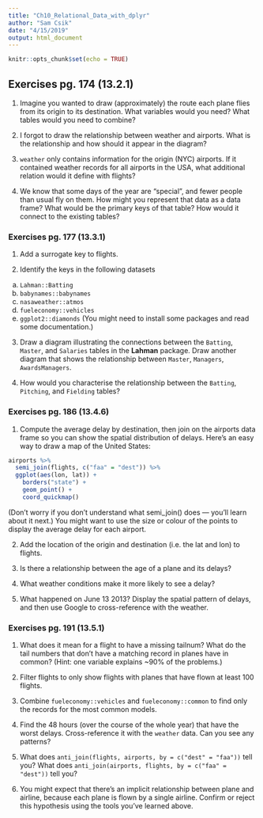 ```yaml
---
title: "Ch10_Relational_Data_with_dplyr"
author: "Sam Csik"
date: "4/15/2019"
output: html_document
---
```


```r
knitr::opts_chunk$set(echo = TRUE)
```

## Exercises pg. 174 (13.2.1)

1. Imagine you wanted to draw (approximately) the route each plane flies from its origin to its destination. What variables would you need? What tables would you need to combine?

2. I forgot to draw the relationship between weather and airports. What is the relationship and how should it appear in the diagram?

3. `weather` only contains information for the origin (NYC) airports. If it contained weather records for all airports in the USA, what additional relation would it define with flights?

4. We know that some days of the year are “special”, and fewer people than usual fly on them. How might you represent that data as a data frame? What would be the primary keys of that table? How would it connect to the existing tables?

### Exercises pg. 177 (13.3.1)

1. Add a surrogate key to flights.

2. Identify the keys in the following datasets

  a. `Lahman::Batting`
  b. `babynames::babynames`
  c. `nasaweather::atmos`
  d. `fueleconomy::vehicles`
  e. `ggplot2::diamonds`
(You might need to install some packages and read some documentation.)

3. Draw a diagram illustrating the connections between the `Batting`, `Master`, and `Salaries` tables in the **Lahman** package. Draw another diagram that shows the relationship between `Master`, `Managers`, `AwardsManagers`.

4. How would you characterise the relationship between the `Batting`, `Pitching`, and `Fielding` tables?

### Exercises pg. 186 (13.4.6)

1. Compute the average delay by destination, then join on the airports data frame so you can show the spatial distribution of delays. Here’s an easy way to draw a map of the United States:
```r
airports %>%
  semi_join(flights, c("faa" = "dest")) %>%
  ggplot(aes(lon, lat)) +
    borders("state") +
    geom_point() +
    coord_quickmap()
```
(Don’t worry if you don’t understand what semi_join() does — you’ll learn about it next.)
You might want to use the size or colour of the points to display the average delay for each airport.

2. Add the location of the origin and destination (i.e. the lat and lon) to flights.

3. Is there a relationship between the age of a plane and its delays?

4. What weather conditions make it more likely to see a delay?

5. What happened on June 13 2013? Display the spatial pattern of delays, and then use Google to cross-reference with the weather.

### Exercises pg. 191 (13.5.1)

1. What does it mean for a flight to have a missing tailnum? What do the tail numbers that don’t have a matching record in planes have in common? (Hint: one variable explains ~90% of the problems.)

2. Filter flights to only show flights with planes that have flown at least 100 flights.

3. Combine `fueleconomy::vehicles` and `fueleconomy::common` to find only the records for the most common models.

4. Find the 48 hours (over the course of the whole year) that have the worst delays. Cross-reference it with the `weather` data. Can you see any patterns?

5. What does `anti_join(flights, airports, by = c("dest" = "faa"))` tell you? What does `anti_join(airports, flights, by = c("faa" = "dest"))` tell you?

6. You might expect that there’s an implicit relationship between plane and airline, because each plane is flown by a single airline. Confirm or reject this hypothesis using the tools you’ve learned above.

